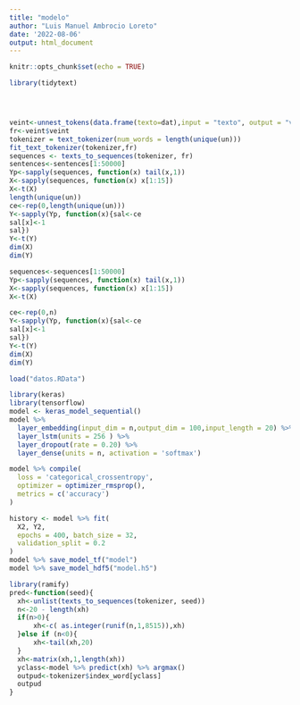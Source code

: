 ```yaml
---
title: "modelo"
author: "Luis Manuel Ambrocio Loreto"
date: '2022-08-06'
output: html_document
---
```


```r
knitr::opts_chunk$set(echo = TRUE)
```

```r

library(tidytext)




veint<-unnest_tokens(data.frame(texto=dat),input = "texto", output = "veint", token = "ngrams", n = 16)
fr<-veint$veint
tokenizer = text_tokenizer(num_words = length(unique(un)))
fit_text_tokenizer(tokenizer,fr)
sequences <- texts_to_sequences(tokenizer, fr)
sentences<-sentences[1:50000]
Yp<-sapply(sequences, function(x) tail(x,1))
X<-sapply(sequences, function(x) x[1:15])
X<-t(X)
length(unique(un))
ce<-rep(0,length(unique(un)))
Y<-sapply(Yp, function(x){sal<-ce 
sal[x]<-1
sal})
Y<-t(Y)
dim(X)
dim(Y)
```

```r
sequences<-sequences[1:50000]
Yp<-sapply(sequences, function(x) tail(x,1))
X<-sapply(sequences, function(x) x[1:15])
X<-t(X)

ce<-rep(0,n)
Y<-sapply(Yp, function(x){sal<-ce 
sal[x]<-1
sal})
Y<-t(Y)
dim(X)
dim(Y)
```



```r
load("datos.RData")
```

```r
library(keras)
library(tensorflow)
model <- keras_model_sequential()
model %>%  
  layer_embedding(input_dim = n,output_dim = 100,input_length = 20) %>% 
  layer_lstm(units = 256 ) %>%
  layer_dropout(rate = 0.20) %>%
  layer_dense(units = n, activation = 'softmax')
```

```r
model %>% compile(
  loss = 'categorical_crossentropy',
  optimizer = optimizer_rmsprop(),
  metrics = c('accuracy')
)
```

```r
history <- model %>% fit(
  X2, Y2, 
  epochs = 400, batch_size = 32, 
  validation_split = 0.2
)
model %>% save_model_tf("model")
model %>% save_model_hdf5("model.h5")
``` 



```r
library(ramify)
pred<-function(seed){
  xh<-unlist(texts_to_sequences(tokenizer, seed))
  n<-20 - length(xh)
  if(n>0){
      xh<-c( as.integer(runif(n,1,8515)),xh)
  }else if (n<0){
      xh<-tail(xh,20)
  }
  xh<-matrix(xh,1,length(xh))
  yclass<-model %>% predict(xh) %>% argmax()
  outpud<-tokenizer$index_word[yclass]
  outpud
}
```

